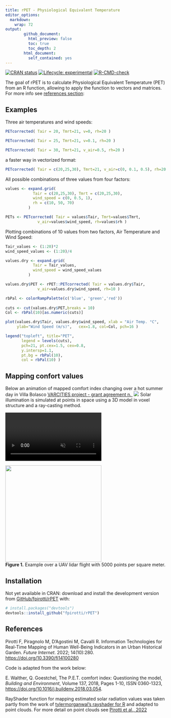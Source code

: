 ```yaml
---
title: rPET - Physiological Equivalent Temperature
editor_options: 
  markdown: 
    wrap: 72
output: 
        github_document: 
          html_preview: false
          toc: true
          toc_depth: 2
        html_document: 
          self_contained: yes
---
```


<!-- README.md is generated from README.Rmd. Please edit that file -->

<!-- badges: start -->

[![CRAN status](https://www.r-pkg.org/badges/version/rPET)](https://CRAN.R-project.org/package=rPET)
[![Lifecycle: experimental](https://img.shields.io/badge/lifecycle-experimental-orange.svg)](https://lifecycle.r-lib.org/articles/stages.html#experimental)
[![R-CMD-check](https://github.com/fpirotti/rPET/workflows/R-CMD-check/badge.svg)](https://github.com/fpirotti/rPET/actions)

<!-- badges: end -->

The goal of rPET is to calculate Physiological Equivalent Temperature
(PET) from an R function, allowing to apply the function to vectors and 
matrices. For more info see [references section](References): 


## Examples 

Three air temperatures and wind speeds:
```r
PETcorrected( Tair = 20, Tmrt=21, v=0, rh=20 )

PETcorrected( Tair = 25, Tmrt=21, v=0.1, rh=20 )

PETcorrected( Tair = 30, Tmrt=21, v_air=0.5, rh=20 )

```
 
a faster way in vectorized format:
```r
PETcorrected( Tair = c(20,25,30), Tmrt=21, v_air=c(0, 0.1, 0.5), rh=20 )
```

All possible combinations of three values from four factors:
```r

values <- expand.grid(
            Tair = c(20,25,30), Tmrt = c(20,25,30),
            wind_speed = c(0, 0.5, 1),
            rh = c(10, 50, 70)
          )

PETs <- PETcorrected( Tair = values$Tair, Tmrt=values$Tmrt, 
              v_air=values$wind_speed, rh=values$rh )
```

Plotting combinations of 10 values from two factors,
Air Temperature and Wind Speed:
```r
Tair_values <- (1:20)*2
wind_speed_values <- (1:20)/4

values.dry <- expand.grid(
            Tair = Tair_values,  
            wind_speed = wind_speed_values
          )

values.dry$PET <- rPET::PETcorrected( Tair = values.dry$Tair,  
              v_air=values.dry$wind_speed, rh=10 )

rbPal <- colorRampPalette(c('blue', 'green','red'))
 
cuts <- cut(values.dry$PET,breaks = 10)
Col <- rbPal(10)[as.numeric(cuts)]

plot(values.dry$Tair, values.dry$wind_speed, xlab = "Air Temp. °C", 
     ylab="Wind Speed (m/s)",   cex=1.8, col=Col, pch=16 )

legend("topleft", title="PET",
       legend = levels(cuts), 
       pch=21, pt.cex=1.5, cex=0.8, 
       y.intersp=1.1, 
       pt.bg = rbPal(10), 
       col = rbPal(10) )

```


## Mapping confort values 

<label>Below an animation of mapped comfort index changing over a hot summer day in 
Villa Bolasco [VARCITIES project - grant agreement n. ](https://www.varcities.eu/){target=_blank}</label>
<img src="man/figures/gif_filePMV.gif" />
Solar illumination is simulated at points in space using a 3D model in
voxel structure and a ray-casting method.

<video src="https://user-images.githubusercontent.com/1391292/181439231-4d9c09ff-c552-499a-8d95-6ea988079e55.mp4" data-canonical-src="https://user-images.githubusercontent.com/1391292/181439231-4d9c09ff-c552-499a-8d95-6ea988079e55.mp4?width=354&amp;height=488" controls="controls" muted="muted" autoplay   style="max-height:640px;">

</video>

<img src="man/figures/readme1.png" style="width:300px; max-width: 400px !important;"/>
<br>**Figure 1.** Example over a UAV lidar flight with 5000 points per
square meter.



## Installation

<!-- **NOT YET AVAILABLE ON CRAN** You can install the released version of
rPET from [CRAN](https://CRAN.R-project.org) with:

``` r
install.packages("rPET")
```
 -->


Not yet available in CRAN: download and install the development version 
from [GitHub/fpirotti/rPET](https://github.com/fpirotti/rPET) with:

``` r
# install.packages("devtools")
devtools::install_github("fpirotti/rPET")
```



## References 


Pirotti F, Piragnolo M, D’Agostini M, Cavalli R. 
Information Technologies for Real-Time Mapping of Human Well-Being Indicators 
in an Urban Historical Garden. *Future Internet*. 2022; 14(10):280. [https://doi.org/10.3390/fi14100280](https://doi.org/10.3390/fi14100280)

Code is adapted from the work below:

E. Walther, Q. Goestchel,
The P.E.T. comfort index: Questioning the model,
*Building and Environment*,
Volume 137,
2018,
Pages 1-10,
ISSN 0360-1323,
[https://doi.org/10.1016/j.buildenv.2018.03.054](https://doi.org/10.1016/j.buildenv.2018.03.054).

RayShader function for mapping estimated solar radiation values was taken 
partly from the work of
[tylermorganwal's rayshader for
R](https://github.com/tylermorganwall/rayshader){target="\_blank"} 
and  adapted to point clouds. For more detail on point clouds see 
[Pirotti et al., 2022](https://doi.org/10.3390/fi14100280)
